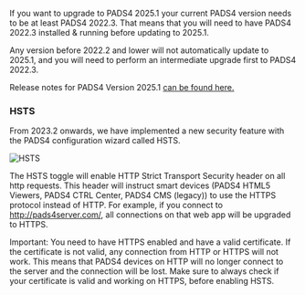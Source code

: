 If you want to upgrade to PADS4 2025.1 your current PADS4 version needs to be at least PADS4 2022.3. That means that you will need to have PADS4 2022.3 installed & running before updating to 2025.1.

Any version before 2022.2 and lower will not automatically update to 2025.1, and you will need to perform an intermediate upgrade first to PADS4 2022.3.

Release notes for PADS4 Version 2025.1 [can be found here.](https://www.netdisplaysystems.com/downloads/ForwardLinks/PADS4relnotes.pdf)

### HSTS

From 2023.2 onwards, we have implemented a new security feature with the PADS4 configuration wizard called HSTS.

<img
  className="block"
  src="/images/hsts.png"
  alt="HSTS"
/>

The HSTS toggle will enable HTTP Strict Transport Security header on all http requests. This header will instruct smart devices (PADS4 HTML5 Viewers, PADS4 CTRL Center, PADS4 CMS (legacy)) to use the HTTPS protocol instead of HTTP. For example, if you connect to http://pads4server.com/, all connections on that web app will be upgraded to HTTPS.

<Warning>
  Important: You need to have HTTPS enabled and have a valid certificate. If the certificate is not valid, any connection from HTTP or HTTPS will not work. This means that PADS4 devices on HTTP will no longer connect to the server and the connection will be lost. Make sure to always check if your certificate is valid and working on HTTPS, before enabling HSTS.
</Warning>